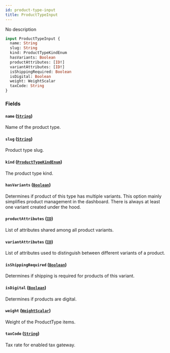 ```yaml
---
id: product-type-input
title: ProductTypeInput
---
```



No description

```graphql
input ProductTypeInput {
  name: String
  slug: String
  kind: ProductTypeKindEnum
  hasVariants: Boolean
  productAttributes: [ID!]
  variantAttributes: [ID!]
  isShippingRequired: Boolean
  isDigital: Boolean
  weight: WeightScalar
  taxCode: String
}
```


### Fields

#### `name` ([`String`](../../../developer/api-reference/scalars/string))

Name of the product type.


#### `slug` ([`String`](../../../developer/api-reference/scalars/string))

Product type slug.


#### `kind` ([`ProductTypeKindEnum`](../../../developer/api-reference/enums/product-type-kind-enum))

The product type kind.


#### `hasVariants` ([`Boolean`](../../../developer/api-reference/scalars/boolean))

Determines if product of this type has multiple variants. This option mainly simplifies product management in the dashboard. There is always at least one variant created under the hood.


#### `productAttributes` ([`ID`](../../../developer/api-reference/scalars/id))

List of attributes shared among all product variants.


#### `variantAttributes` ([`ID`](../../../developer/api-reference/scalars/id))

List of attributes used to distinguish between different variants of a product.


#### `isShippingRequired` ([`Boolean`](../../../developer/api-reference/scalars/boolean))

Determines if shipping is required for products of this variant.


#### `isDigital` ([`Boolean`](../../../developer/api-reference/scalars/boolean))

Determines if products are digital.


#### `weight` ([`WeightScalar`](../../../developer/api-reference/scalars/weight-scalar))

Weight of the ProductType items.


#### `taxCode` ([`String`](../../../developer/api-reference/scalars/string))

Tax rate for enabled tax gateway.




